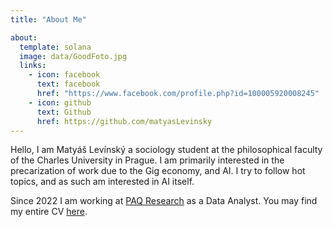 ```yaml
---
title: "About Me"

about:
  template: solana
  image: data/GoodFoto.jpg
  links:
    - icon: facebook
      text: facebook
      href: "https://www.facebook.com/profile.php?id=100005920008245"
    - icon: github
      text: Github
      href: https://github.com/matyasLevinsky
---
```


Hello, I am Matyáš Levínský a sociology student at the philosophical faculty of the Charles University in Prague. I am primarily interested in the precarization of work due to the Gig economy, and AI. I try to follow hot topics, and as such am interested in AI itself.

Since 2022 I am working at [PAQ Research](https://www.paqresearch.cz/) as a Data Analyst. You may find my entire CV [here](cv.qmd).
